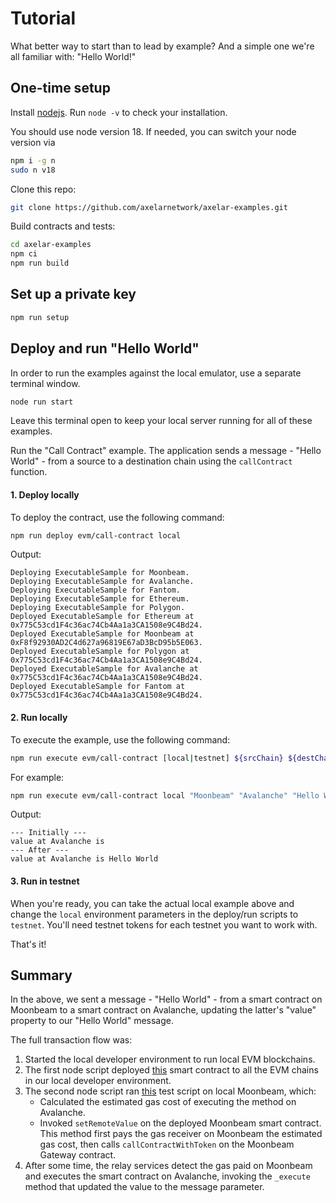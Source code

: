 # Tutorial

What better way to start than to lead by example? And a simple one we're all familiar with: "Hello World!"

## One-time setup

Install [nodejs](https://nodejs.org/en/download/). Run `node -v` to check your installation.

You should use node version 18. If needed, you can switch your node version via

```bash
npm i -g n
sudo n v18
```

Clone this repo:

```bash
git clone https://github.com/axelarnetwork/axelar-examples.git
```

Build contracts and tests:

```bash
cd axelar-examples
npm ci
npm run build
```

## Set up a private key

```bash
npm run setup
```

## Deploy and run "Hello World"

In order to run the examples against the local emulator, use a separate terminal window.
```bash
node run start
```
Leave this terminal open to keep your local server running for all of these examples.

Run the "Call Contract" example. The application sends a message - "Hello World" - from a source to a destination chain using the `callContract` function.

#### 1. Deploy locally

To deploy the contract, use the following command:

```bash
npm run deploy evm/call-contract local
```


Output:
```
Deploying ExecutableSample for Moonbeam.
Deploying ExecutableSample for Avalanche.
Deploying ExecutableSample for Fantom.
Deploying ExecutableSample for Ethereum.
Deploying ExecutableSample for Polygon.
Deployed ExecutableSample for Ethereum at 0x775C53cd1F4c36ac74Cb4Aa1a3CA1508e9C4Bd24.
Deployed ExecutableSample for Moonbeam at 0xF8f92930AD2C4d627a96819E67aD3BcD95b5E063.
Deployed ExecutableSample for Polygon at 0x775C53cd1F4c36ac74Cb4Aa1a3CA1508e9C4Bd24.
Deployed ExecutableSample for Avalanche at 0x775C53cd1F4c36ac74Cb4Aa1a3CA1508e9C4Bd24.
Deployed ExecutableSample for Fantom at 0x775C53cd1F4c36ac74Cb4Aa1a3CA1508e9C4Bd24.
```

#### 2. Run locally

To execute the example, use the following command:

```bash
npm run execute evm/call-contract [local|testnet] ${srcChain} ${destChain} ${message}
```

For example:
```bash
npm run execute evm/call-contract local "Moonbeam" "Avalanche" "Hello World"
```

Output:

```
--- Initially ---
value at Avalanche is
--- After ---
value at Avalanche is Hello World
```

#### 3. Run in testnet

When you're ready, you can take the actual local example above and change the `local` environment parameters in the deploy/run scripts to `testnet`. You'll need testnet tokens for each testnet you want to work with.

That's it!

## Summary

In the above, we sent a message - "Hello World" - from a smart contract on Moonbeam to a smart contract on Avalanche, updating the latter's "value" property to our "Hello World" message.

The full transaction flow was:
1. Started the local developer environment to run local EVM blockchains.
2. The first node script deployed [this](https://github.com/axelarnetwork/axelar-examples/blob/main/examples/evm/call-contract/ExecutableSample.sol) smart contract to all the EVM chains in our local developer environment.
3. The second node script ran [this](https://github.com/axelarnetwork/axelar-examples/blob/main/examples/evm/call-contract/index.js#L22) test script on local Moonbeam, which:
    - Calculated the estimated gas cost of executing the method on Avalanche.
    - Invoked `setRemoteValue` on the deployed Moonbeam smart contract. This method first pays the gas receiver on Moonbeam the estimated gas cost, then calls `callContractWithToken` on the Moonbeam Gateway contract.
4. After some time, the relay services detect the gas paid on Moonbeam and executes the smart contract on Avalanche, invoking the `_execute` method that updated the value to the message parameter.

